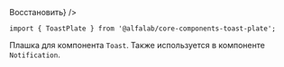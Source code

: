 

<Meta title='Компоненты' component={ToastPlate} />

<!-- Canvas -->

<Story name='ToastPlate'>
    <ToastPlate
        icon={select('icon', ['negative', 'positive', 'warning', undefined], 'positive')}
        title={text('title', 'Автоплатеж удален')}
        hasCloser={boolean('hasCloser', true)}
        block={boolean('block', false)}
        onClose={Function.prototype}
        actionButton={<Button view="ghost" size="s">Восстановить</Button>}
    />
</Story>

<!-- Docs -->

<ComponentHeader
    name='ToastPlate'
    version={version}
    package={name}
    stage={1}
    design='https://www.figma.com/file/KlFOLLkKO8rtvvQE3RXuhq/Click-Library?node-id=15915%3A56409'
/>

```tsx
import { ToastPlate } from '@alfalab/core-components-toast-plate';
```

Плашка для компонента `Toast`. Также используется в компоненте `Notification`.

<Preview>
    <ToastPlate
        icon='positive'
        title='Поздравляем, полный успех'
        hasCloser={true}
        onClose={Function.prototype}
    />
</Preview>

<Props of={ToastPlate} />
